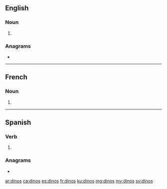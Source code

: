 {{also|Dinos}}
==English==

===Noun===
{{head|en|noun plural form}}

# {{plural of|dino|lang=en}}

===Anagrams===
* {{l|en|Sidon}}

----

==French==

===Noun===
{{head|fr|noun plural form|g=m}}

# {{plural of|dino|lang=fr}}

----

==Spanish==

===Verb===
{{head|es|verb form}}

# {{es-compound of|dec|ir|di|nos|mood=imp|person=tú}}

===Anagrams===
* {{l|es|Sidón}}

[[ar:dinos]]
[[ca:dinos]]
[[es:dinos]]
[[fr:dinos]]
[[ku:dinos]]
[[mg:dinos]]
[[my:dinos]]
[[sv:dinos]]